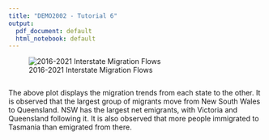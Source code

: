 ```yaml
---
title: "DEMO2002 - Tutorial 6"
output:
  pdf_document: default
  html_notebook: default
---
```


![2016-2021 Interstate Migration Flows](chordDiagramMigration2.jpg)
```r

```

The above plot displays the migration trends from each state to the other. It is observed that the largest group of migrants move from New South Wales to Queensland. NSW has the largest net emigrants, with Victoria and Queensland following it. It is also observed that more people immigrated to Tasmania than emigrated from there.

